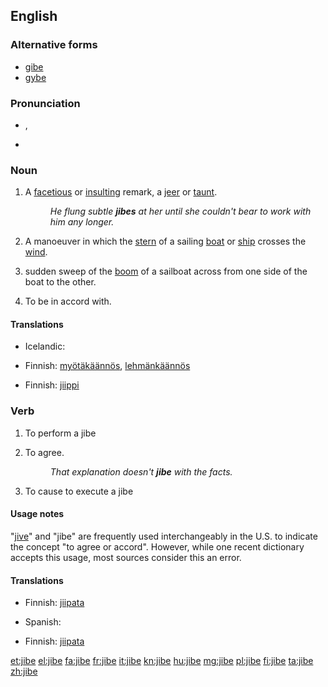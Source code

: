 {{wikipedia}}
==English==

===Alternative forms===
* [[gibe]]
* [[gybe]]

===Pronunciation===
* {{a|UK}} {{IPA|/ˈdʒaɪb/}}, {{SAMPA|/"dZaIb/}}
* {{rhymes|aɪb}}

===Noun===
{{en-noun}}

# A [[facetious]] or [[insult]]ing remark, a [[jeer]] or [[taunt]].
#:''He flung subtle '''jibes''' at her until she couldn't bear to work with him any longer.''
# {{nautical}} A manoeuver in which the [[stern]] of a sailing [[boat]] or [[ship]] crosses the [[wind]].
# {{nautical}} sudden sweep of the [[boom]] of a sailboat across from one side of the boat to the other.
# {{US}} To be in accord with.

====Translations====
{{trans-top|facetious or insulting remark}}
* Icelandic: {{t-|is|hnjóðsyrði|n}}
{{trans-mid}}
{{trans-bottom}}

{{trans-top|sailing manoeuver}}
* Finnish: [[myötäkäännös]], [[lehmänkäännös]]
{{trans-mid}}
{{trans-bottom}}

{{trans-top|sudden sweep of a boom of a sailboat}}
* Finnish: [[jiippi]]
{{trans-mid}}
{{trans-bottom}}

===Verb===
{{en-verb|jib|es}}

# {{intransitive|nautical}} To perform a jibe
# {{intransitive}} To agree.
#: ''That explanation doesn't '''jibe''' with the facts.''
# {{transitive|nautical}} To cause to execute a jibe

====Usage notes====
"[[jive]]" and "jibe" are frequently used interchangeably in the U.S. to indicate the concept "to agree or accord". However, while one recent dictionary accepts this usage, most sources consider this an error.

====Translations====
{{trans-top|to perform a jibe}}
* Finnish: [[jiipata]]
{{trans-mid}}
{{trans-bottom}}

{{trans-top|agree}}
* Spanish: {{t|es|concordar}}
{{trans-mid}}
{{trans-bottom}}

{{trans-top|to cause to execute a jibe}}
* Finnish: [[jiipata]]
{{trans-mid}}
{{trans-bottom}}

[[et:jibe]]
[[el:jibe]]
[[fa:jibe]]
[[fr:jibe]]
[[it:jibe]]
[[kn:jibe]]
[[hu:jibe]]
[[mg:jibe]]
[[pl:jibe]]
[[fi:jibe]]
[[ta:jibe]]
[[zh:jibe]]